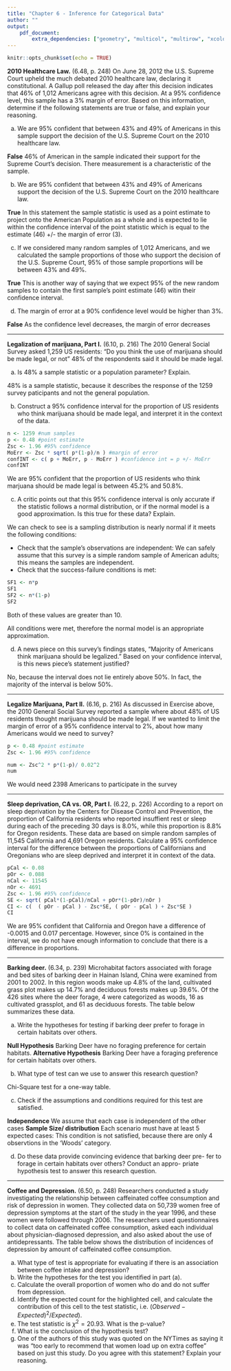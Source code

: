 ```yaml
---
title: "Chapter 6 - Inference for Categorical Data"
author: ""
output:
    pdf_document:
        extra_dependencies: ["geometry", "multicol", "multirow", "xcolor"]
---
```


```r
knitr::opts_chunk$set(echo = TRUE)
```

**2010 Healthcare Law.** (6.48, p. 248) On June 28, 2012 the U.S. Supreme Court upheld the much debated 2010 healthcare law, declaring it constitutional. A Gallup poll released the day after this decision indicates that 46% of 1,012 Americans agree with this decision. At a 95% confidence level, this sample has a 3% margin of error. Based on this information, determine if the following statements are true or false, and explain your reasoning.

(a) We are 95% confident that between 43% and 49% of Americans in this sample support the decision of the U.S. Supreme Court on the 2010 healthcare law.

**False** 46% of American in the sample indicated their support for the Supreme Court's decision. There measurement is a characteristic of the sample.  

(b) We are 95% confident that between 43% and 49% of Americans support the decision of the U.S. Supreme Court on the 2010 healthcare law.  

**True** In this statement the sample statistic is used as a point estimate to project onto the American Population as a whole and is expected to lie within the confidence interval of the point statistic which is equal to the estimate (46) +/- the margin of error (3).

(c) If we considered many random samples of 1,012 Americans, and we calculated the sample proportions of those who support the decision of the U.S. Supreme Court, 95% of those sample proportions will be between 43% and 49%.

**True** This is another way of saying that we expect 95% of the new random samples to contain the first sample's point estimate (46) witin their confidence interval.

(d) The margin of error at a 90% confidence level would be higher than 3%.

**False** As the confidence level decreases, the margin of error decreases



--------------------------------------------------------------------------------

\clearpage

**Legalization of marijuana, Part I.** (6.10, p. 216) The 2010 General Social Survey asked 1,259 US residents: "Do you think the use of marijuana should be made legal, or not" 48% of the respondents said it should be made legal.

(a) Is 48% a sample statistic or a population parameter? Explain.

48% is a sample statistic, because it describes the response of the 1259 survey paticipants and not the general population.  

(b) Construct a 95% confidence interval for the proportion of US residents who think marijuana should be made legal, and interpret it in the context of the data.

```r
n <- 1259 #num samples
p <- 0.48 #point estimate
Zsc <- 1.96 #95% confidence
MoErr <- Zsc * sqrt( p*(1-p)/n ) #margin of error
confINT <- c( p + MoErr, p - MoErr ) #confidence int = p +/- MoErr
confINT
```

We are 95% confident that the proportion of US residents who think marjuana should be made legal is between 45.2% and 50.8%.

(c) A critic points out that this 95% confidence interval is only accurate if the statistic follows a normal distribution, or if the normal model is a good approximation. Is this true for these data? Explain.

We can check to see is a sampling distribution is nearly normal if it meets the following conditions:  

* Check that the sample's observations are independent: 
We can safely assume that this survey is a simple random sample of American adults; this means the samples are independent.
* Check that the success-failure conditions is met:
```r
SF1 <- n*p
SF1
SF2 <- n*(1-p)
SF2
```
Both of these values are greater than 10.

All conditions were met, therefore the normal model is an appropriate approximation.

(d) A news piece on this survey's findings states, "Majority of Americans think marijuana should be legalized." Based on your confidence interval, is this news piece's statement justified?

No, because the interval does not lie entirely above 50%. In fact, the majority of the interval is below 50%.





--------------------------------------------------------------------------------

\clearpage

**Legalize Marijuana, Part II.** (6.16, p. 216) As discussed in Exercise above, the 2010 General Social Survey reported a sample where about 48% of US residents thought marijuana should be made legal. If we wanted to limit the margin of error of a 95% confidence interval to 2%, about how many Americans would we need to survey?

```r
p <- 0.48 #point estimate
Zsc <- 1.96 #95% confidence

num <- Zsc^2 * p*(1-p)/ 0.02^2 
num
```
We would need 2398 Americans to participate in the survey





--------------------------------------------------------------------------------

\clearpage

**Sleep deprivation, CA vs. OR, Part I.** (6.22, p. 226) According to a report on sleep deprivation by the Centers for Disease Control and Prevention, the proportion of California residents who reported insuffient rest or sleep during each of the preceding 30 days is 8.0%, while this proportion is 8.8% for Oregon residents. These data are based on simple random samples of 11,545 California and 4,691 Oregon residents. Calculate a 95% confidence interval for the difference between the proportions of Californians and Oregonians who are sleep deprived and interpret it in context of the data.

```r
pCal <- 0.08
pOr <- 0.088
nCal <- 11545
nOr <- 4691
Zsc <- 1.96 #95% confidence
SE <- sqrt( pCal*(1-pCal)/nCal + pOr*(1-pOr)/nOr )
CI <- c(  ( pOr - pCal ) - Zsc*SE, ( pOr - pCal ) + Zsc*SE )
CI
```

We are 95% confident that California and Oregon have a difference of -0.0015 and 0.017 percentage. However, since 0% is contained in the interval, we do not have enough information to conclude that there is a difference in proportions.




--------------------------------------------------------------------------------

\clearpage

**Barking deer.** (6.34, p. 239) Microhabitat factors associated with forage and bed sites of barking deer in Hainan Island, China were examined from 2001 to 2002. In this region woods make up 4.8% of the land, cultivated grass plot makes up 14.7% and deciduous forests makes up 39.6%. Of the 426 sites where the deer forage, 4 were categorized as woods, 16 as cultivated grassplot, and 61 as deciduous forests. The table below summarizes these data.

\begin{center}
\begin{tabular}{c c c c c}
Woods	& Cultivated grassplot	& Deciduous forests	 & Other & Total \\
\hline 
4		& 16					& 67			     & 345	 & 426 \\
\end{tabular}
\end{center}

(a) Write the hypotheses for testing if barking deer prefer to forage in certain habitats over others.

**Null Hypothesis** Barking Deer have no foraging preference for certain habitats.
**Alternative Hypothesis** Barking Deer have a foraging preference for certain habitats over others.

(b) What type of test can we use to answer this research question?

Chi-Square test for a one-way table.

(c) Check if the assumptions and conditions required for this test
are satisfied.

**Independence** We assume that each case is independent of the other cases
**Sample Size/ distribution** Each scenario must have at least 5 expected cases: This condition is not satisfied, because there are only 4 observtions in the 'Woods' category.

(d) Do these data provide convincing evidence that barking deer pre-
fer to forage in certain habitats over others? Conduct an appro- priate hypothesis test to answer this research question.




--------------------------------------------------------------------------------

\clearpage


**Coffee and Depression.** (6.50, p. 248) Researchers conducted a study investigating the relationship between caffeinated coffee consumption and risk of depression in women. They collected data on 50,739 women free of depression symptoms at the start of the study in the year 1996, and these women were followed through 2006. The researchers used questionnaires to collect data on caffeinated coffee consumption, asked each individual about physician-diagnosed depression, and also asked about the use of antidepressants. The table below shows the distribution of incidences of depression by amount of caffeinated coffee consumption.

\small
\begin{center}
\begin{tabular}{l  l rrrrrr}
	&  \multicolumn{1}{c}{}		& \multicolumn{5}{c}{\textit{Caffeinated coffee consumption}} \\
\cline{3-7}
	&		& $\le$ 1	& 2-6	& 1	& 2-3	& $\ge$ 4	&   \\
	&		& cup/week	& cups/week	& cup/day	& cups/day	& cups/day	& Total  \\
\cline{2-8}
\textit{Clinical} & Yes	& 670 & \fbox{\textcolor{blue}{373}}	& 905	& 564	& 95 	& 2,607 \\
\textit{depression}	& No& 11,545	& 6,244	& 16,329	& 11,726	& 2,288 	& 48,132 \\
\cline{2-8}
				& Total	& 12,215	& 6,617 & 17,234	& 12,290	& 2,383 	& 50,739 \\
\cline{2-8}
\end{tabular}
\end{center}


(a) What type of test is appropriate for evaluating if there is an association between coffee intake and depression?
(b) Write the hypotheses for the test you identified in part (a).
(c) Calculate the overall proportion of women who do and do not suffer from depression.
(d) Identify the expected count for the highlighted cell, and calculate the contribution of this cell to the test statistic, i.e. ($Observed - Expected)^2 / Expected$).
(e) The test statistic is $\chi^2=20.93$. What is the p-value?
(f) What is the conclusion of the hypothesis test?
(g) One of the authors of this study was quoted on the NYTimes as saying it was "too early to recommend that women load up on extra coffee" based on just this study. Do you agree with this statement? Explain your reasoning.





